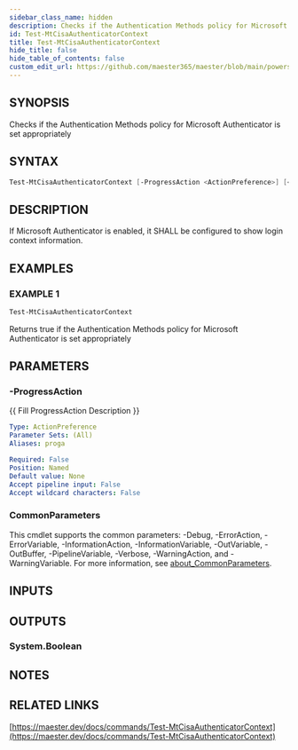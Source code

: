```yaml
---
sidebar_class_name: hidden
description: Checks if the Authentication Methods policy for Microsoft Authenticator is set appropriately
id: Test-MtCisaAuthenticatorContext
title: Test-MtCisaAuthenticatorContext
hide_title: false
hide_table_of_contents: false
custom_edit_url: https://github.com/maester365/maester/blob/main/powershell/public/Test-MtCisaAuthenticatorContext.ps1
---
```


## SYNOPSIS

Checks if the Authentication Methods policy for Microsoft Authenticator is set appropriately

## SYNTAX

```powershell
Test-MtCisaAuthenticatorContext [-ProgressAction <ActionPreference>] [<CommonParameters>]
```

## DESCRIPTION

If Microsoft Authenticator is enabled, it SHALL be configured to show login context information.

## EXAMPLES

### EXAMPLE 1

```powershell
Test-MtCisaAuthenticatorContext
```

Returns true if the Authentication Methods policy for Microsoft Authenticator is set appropriately

## PARAMETERS

### -ProgressAction

\{\{ Fill ProgressAction Description \}\}

```yaml
Type: ActionPreference
Parameter Sets: (All)
Aliases: proga

Required: False
Position: Named
Default value: None
Accept pipeline input: False
Accept wildcard characters: False
```

### CommonParameters

This cmdlet supports the common parameters: -Debug, -ErrorAction, -ErrorVariable, -InformationAction, -InformationVariable, -OutVariable, -OutBuffer, -PipelineVariable, -Verbose, -WarningAction, and -WarningVariable. For more information, see [about_CommonParameters](http://go.microsoft.com/fwlink/?LinkID=113216).

## INPUTS

## OUTPUTS

### System.Boolean

## NOTES

## RELATED LINKS

[https://maester.dev/docs/commands/Test-MtCisaAuthenticatorContext](https://maester.dev/docs/commands/Test-MtCisaAuthenticatorContext)
